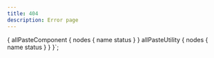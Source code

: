 ```yaml
---
title: 404
description: Error page
---
```



<Error404 
    pathname={props.location.pathname}
    componentList={props.data.allPasteComponent.nodes} 
    utilitityList={props.data.allPasteUtility.nodes} 
/>

{
  allPasteComponent {
    nodes {
      name
      status
    }
  }
  allPasteUtility {
    nodes {
      name
      status
    }
  }
}`;
